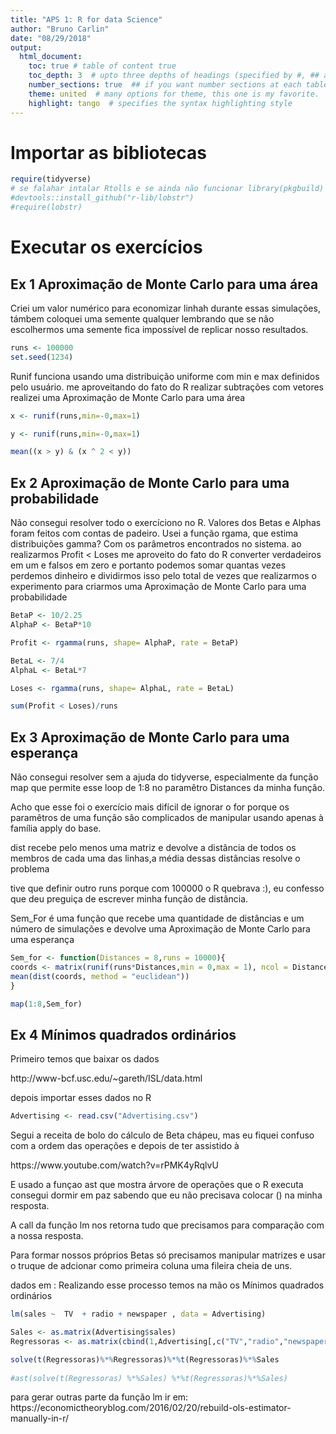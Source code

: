 ```yaml
---
title: "APS 1: R for data Science"
author: "Bruno Carlin"
date: "08/29/2018"
output:
  html_document:
    toc: true # table of content true
    toc_depth: 3  # upto three depths of headings (specified by #, ## and ###)
    number_sections: true  ## if you want number sections at each table header
    theme: united  # many options for theme, this one is my favorite.
    highlight: tango  # specifies the syntax highlighting style
---
```


# Importar as bibliotecas
```r
require(tidyverse)
# se falahar intalar Rtolls e se ainda não funcionar library(pkgbuild)
#devtools::install_github("r-lib/lobstr")
#require(lobstr)
```


# Executar os exercícios

## Ex 1 Aproximação de Monte Carlo para uma área

Criei um valor numérico para economizar linhah durante essas simulações, támbem coloquei uma semente qualquer
lembrando que se não escolhermos uma semente fica impossível de replicar nosso resultados.

```r
runs <- 100000
set.seed(1234)
```

Runif funciona usando uma distribuição uniforme com min e max definidos pelo usuário.
me aproveitando do fato do R realizar subtrações com vetores realizei uma Aproximação de Monte Carlo para uma área
```r
x <- runif(runs,min=-0,max=1)

y <- runif(runs,min=-0,max=1)

mean((x > y) & (x ^ 2 < y))
```



## Ex 2 Aproximação de Monte Carlo para uma probabilidade

Não consegui resolver todo o exercíciono no R.
Valores dos Betas e Alphas foram feitos com contas de padeiro.
Usei a função rgama, que estima distribuições gamma? Com os parâmetros encontrados no sistema.
ao realizarmos Profit < Loses me aproveito do fato do R converter verdadeiros em um e falsos em zero e portanto podemos somar quantas vezes perdemos dinheiro e dividirmos isso pelo total de vezes que realizarmos o experimento para criarmos uma Aproximação de Monte Carlo para uma probabilidade
```r
BetaP <- 10/2.25
AlphaP <- BetaP*10

Profit <- rgamma(runs, shape= AlphaP, rate = BetaP)

BetaL <- 7/4
AlphaL <- BetaL*7

Loses <- rgamma(runs, shape= AlphaL, rate = BetaL)

sum(Profit < Loses)/runs
```



## Ex 3 Aproximação de Monte Carlo para uma esperança

Não consegui resolver sem a ajuda do tidyverse, especialmente da função map que permite esse loop de 1:8 no paramêtro Distances da minha função.

Acho que esse foi o exercício mais difícil de ignorar o for porque os paramêtros de uma  função são complicados de manipular usando apenas à família apply do base.

dist recebe pelo menos uma matriz e devolve a distância de todos os membros de cada uma das linhas,a média dessas distâncias resolve o problema

tive que definir outro runs porque com 100000 o R quebrava :), eu confesso que deu preguiça de escrever minha função de distância.

Sem_For é uma função que recebe uma quantidade de distâncias e um número de simulações e devolve uma Aproximação de Monte Carlo para uma esperança
```r
Sem_for <- function(Distances = 8,runs = 10000){  
coords <- matrix(runif(runs*Distances,min = 0,max = 1), ncol = Distances)
mean(dist(coords, method = "euclidean"))
}

map(1:8,Sem_for)

```




## Ex 4 Mínimos quadrados ordinários

Primeiro temos que baixar os dados

http://www-bcf.usc.edu/~gareth/ISL/data.html

depois importar esses dados no R

```r
Advertising <- read.csv("Advertising.csv")
```



Segui a receita de bolo do cálculo de Beta chápeu, mas eu fiquei confuso com a ordem das operações e depois de ter assistido à

https://www.youtube.com/watch?v=rPMK4yRqlvU

E usado a funçao ast que mostra árvore de operações que o R executa consegui dormir em paz sabendo que eu não precisava colocar () na minha resposta.

A call da função lm nos retorna tudo que precisamos para comparação com a nossa resposta.


Para formar nossos próprios Betas só precisamos manipular matrizes e usar o truque de adcionar como primeira coluna uma fileira cheia de uns.

dados em :
Realizando esse processo temos na mão os Mínimos quadrados ordinários
```r
lm(sales ~  TV  + radio + newspaper , data = Advertising)

Sales <- as.matrix(Advertising$sales)
Regressoras <- as.matrix(cbind(1,Advertising[,c("TV","radio","newspaper")]))

solve(t(Regressoras)%*%Regressoras)%*%t(Regressoras)%*%Sales
      
#ast(solve(t(Regressoras) %*%Sales) %*%t(Regressoras)%*%Sales)

```


para gerar outras parte da função lm ir em: https://economictheoryblog.com/2016/02/20/rebuild-ols-estimator-manually-in-r/




